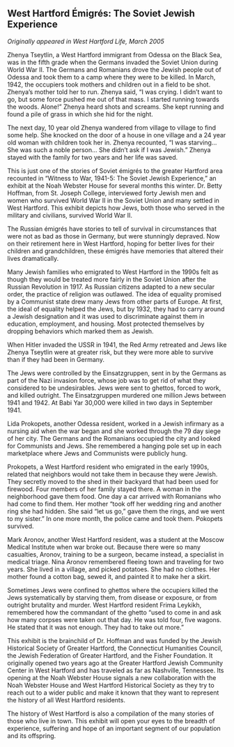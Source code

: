 ## West Hartford Émigrés: The Soviet Jewish Experience {-}

*Originally appeared in West Hartford Life, March 2005*

Zhenya Tseytlin, a West Hartford immigrant from Odessa on the Black Sea, was in the fifth grade when the Germans invaded the Soviet Union during World War II. The Germans and Romanians drove the Jewish people out of Odessa and took them to a camp where they were to be killed. In March, 1942, the occupiers took mothers and children out in a field to be shot. Zhenya’s mother told her to run. Zhenya said, “I was crying. I didn’t want to go, but some force pushed me out of that mass. I started running towards the woods. Alone!” Zhenya heard shots and screams. She kept running and found a pile of grass in which she hid for the night.

The next day, 10 year old Zhenya wandered from village to village to find some help. She knocked on the door of a house in one village and a 24 year old woman with children took her in. Zhenya recounted, “I was starving... She was such a noble person... She didn’t ask if I was Jewish.” Zhenya stayed with the family for two years and her life was saved.

This is just one of the stories of Soviet émigrés to the greater Hartford area recounted in “Witness to War, 1941-5: The Soviet Jewish Experience,” an exhibit at the Noah Webster House for several months this winter. Dr. Betty Hoffman, from St. Joseph College, interviewed forty Jewish men and women who survived World War II in the Soviet Union and many settled in West Hartford. This exhibit depicts how Jews, both those who served in the military and civilians, survived World War II.

The Russian émigrés have stories to tell of survival in circumstances that were not as bad as those in Germany, but were stunningly depraved. Now on their retirement here in West Hartford, hoping for better lives for their children and grandchildren, these émigrés have memories that altered their lives dramatically.

Many Jewish families who emigrated to West Hartford in the 1990s felt as though they would be treated more fairly in the Soviet Union after the Russian Revolution in 1917. As Russian citizens adapted to a new secular order, the practice of religion was outlawed. The idea of equality promised by a Communist state drew many Jews from other parts of Europe. At first, the ideal of equality helped the Jews, but by 1932, they had to carry around a Jewish designation and it was used to discriminate against them in education, employment, and housing. Most protected themselves by dropping behaviors which marked them as Jewish.

When Hitler invaded the USSR in 1941, the Red Army retreated and Jews like Zhenya Tseytlin were at greater risk, but they were more able to survive than if they had been in Germany.

The Jews were controlled by the Einsatzgruppen, sent in by the Germans as part of the Nazi invasion force, whose job was to get rid of what they considered to be undesirables. Jews were sent to ghettos, forced to work, and killed outright. The Einsatzgruppen murdered one million Jews between 1941 and 1942. At Babi Yar 30,000 were killed in two days in September 1941.

Lida Prokopets, another Odessa resident, worked in a Jewish infirmary as a nursing aid when the war began and she worked through the 79 day siege of her city. The Germans and the Romanians occupied the city and looked for Communists and Jews. She remembered a hanging pole set up in each marketplace where Jews and Communists were publicly hung.

Prokopets, a West Hartford resident who emigrated in the early 1990s, related that neighbors would not take them in because they were Jewish. They secretly moved to the shed in their backyard that had been used for firewood. Four members of her family stayed there. A woman in the neighborhood gave them food. One day a car arrived with Romanians who had come to find them. Her mother “took off her wedding ring and another ring she had hidden. She said “let us go,” gave them the rings, and we went to my sister.” In one more month, the police came and took them. Pokopets survived.

Mark Aronov, another West Hartford resident, was a student at the Moscow Medical Institute when war broke out. Because there were so many casualties, Aronov, training to be a surgeon, became instead, a specialist in medical triage. Nina Aronov remembered fleeing town and traveling for two years. She lived in a village, and picked potatoes. She had no clothes. Her mother found a cotton bag, sewed it, and painted it to make her a skirt.

Sometimes Jews were confined to ghettos where the occupiers killed the Jews systematically by starving them, from disease or exposure, or from outright brutality and murder. West Hartford resident Frima Leykikh, remembered how the commandant of the ghetto “used to come in and ask how many corpses were taken out that day. He was told four, five wagons. He stated that it was not enough. They had to take out more.”

This exhibit is the brainchild of Dr. Hoffman and was funded by the Jewish Historical Society of Greater Hartford, the Connecticut Humanities Council, the Jewish Federation of Greater Hartford, and the Fisher Foundation. It originally opened two years ago at the Greater Hartford Jewish Community Center in West Hartford and has traveled as far as Nashville, Tennessee. Its opening at the Noah Webster House signals a new collaboration with the Noah Webster House and West Hartford Historical Society as they try to reach out to a wider public and make it known that they want to represent the history of all West Hartford residents.

The history of West Hartford is also a compilation of the many stories of those who live in town. This exhibit will open your eyes to the breadth of experience, suffering and hope of an important segment of our population and its offspring.
